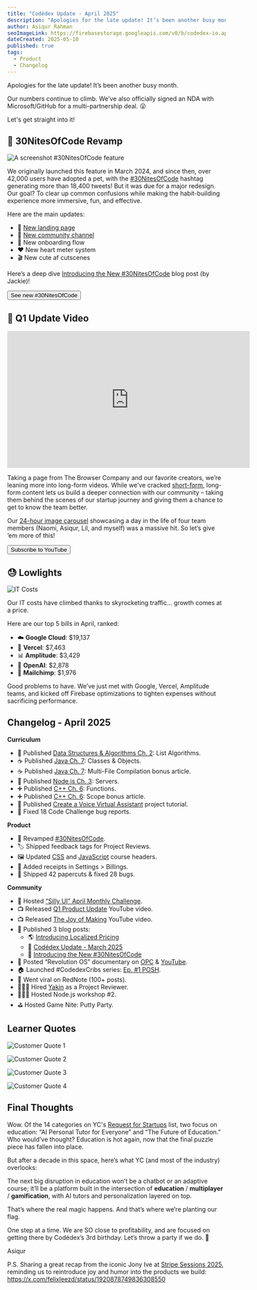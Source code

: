 ```yaml
---
title: "Codédex Update - April 2025"
description: "Apologies for the late update! It’s been another busy month. #30NitesOfCode Revamp, Q1 Update, Lowlights, and the hockey stick growth continues. 🏒"
author: Asiqur Rahman
seoImageLink: https://firebasestorage.googleapis.com/v0/b/codedex-io.appspot.com/o/blogs%2Fcodedex-update-april-2025%2Fbanner.gif?alt=media&token=742fc755-12ce-44d5-86b4-06e0697aaced
dateCreated: 2025-05-10
published: true
tags:
  - Product
  - Changelog
---
```


Apologies for the late update! It’s been another busy month.

Our numbers continue to climb. We’ve also officially signed an NDA with Microsoft/GitHub for a multi-partnership deal. 😮

Let's get straight into it!

## 🐣 30NitesOfCode Revamp

![A screenshot #30NitesOfCode feature](https://i.imgur.com/sXZdO7D.gif)

We originally launched this feature in March 2024, and since then, over 42,000 users have adopted a pet, with the [#30NitesOfCode](https://x.com/search?q=%2330nitesofcode&src=typed_query&f=live) hashtag generating more than 18,400 tweets! But it was due for a major redesign. Our goal? To clear up common confusions while making the habit-building experience more immersive, fun, and effective.

Here are the main updates:

- 🐣 [New landing page](https://www.codedex.io/30-nites-of-code) 
- 👯 [New community channel](https://www.codedex.io/community/30-nites-of-code)
- 👋 New onboarding flow
- ❤️ New heart meter system
- 🎬 New cute af cutscenes

Here’s a deep dive [Introducing the New #30NitesOfCode](https://www.codedex.io/blog/30-nites-of-code-revamp-2025) blog post (by Jackie)!

<div
  style={{
    display: "flex",
    justifyContent: "center",
    marginBottom: "1.2rem",
    transform: "scale(.9)",
  }}
>
  <a
    href="https://www.codedex.io/30-nites-of-code"
    style={{ all: "unset" }}
    target="_blank"
    and
    rel="noopener noreferrer"
  >
    <Button variant="yellow">See new #30NitesOfCode</Button>
  </a>
</div>

## 🚀 Q1 Update Video

<iframe
  width="560"
  height="315"
  src="https://www.youtube.com/embed/k95j4eQ4HTU?si=R0nyPgBSuw1dkknz"
  title="YouTube video player"
  frameborder="0"
  allow="accelerometer; autoplay; clipboard-write; encrypted-media; gyroscope; picture-in-picture; web-share"
  referrerpolicy="strict-origin-when-cross-origin"
  allowfullscreen
></iframe>

Taking a page from The Browser Company and our favorite creators, we’re leaning more into long-form videos. While we’ve cracked [short-form](https://www.instagram.com/codedex.io), long-form content lets us build a deeper connection with our community – taking them behind the scenes of our startup journey and giving them a chance to get to know the team better.

Our [24-hour image carousel](https://www.instagram.com/p/DIy_3O0Jzy9) showcasing a day in the life of four team members (Naomi, Asiqur, Lil, and myself) was a massive hit. So let’s give ’em more of this!

<div
  style={{
    display: "flex",
    justifyContent: "center",
    marginBottom: "1.2rem",
    transform: "scale(.9)",
  }}
>
  <a
    href="https://www.youtube.com/@codedex"
    style={{ all: "unset" }}
    target="_blank"
    and
    rel="noopener noreferrer"
  >
    <Button variant="yellow">Subscribe to YouTube</Button>
  </a>
</div>

## 😓 Lowlights

![IT Costs](https://i.imgur.com/VpWuKav.png)

Our IT costs have climbed thanks to skyrocketing traffic... growth comes at a price.

Here are our top 5 bills in April, ranked:

- ☁️ **Google Cloud**: $19,137
- 🚀 **Vercel**: $7,463
- 📊 **Amplitude**: $3,429
- 🤖 **OpenAI**: $2,878
- 💌 **Mailchimp**: $1,976

Good problems to have. We’ve just met with Google, Vercel, Amplitude teams, and kicked off Firebase optimizations to tighten expenses without sacrificing performance.

## Changelog - April 2025

**Curriculum**

- 🔢 Published [Data Structures & Algorithms Ch. 2](https://www.codedex.io/data-structures-and-algorithms): List Algorithms.
- ☕️ Published [Java Ch. 7](https://www.codedex.io/java): Classes & Objects.
- ☕️ Published [Java Ch. 7](https://www.codedex.io/java): Multi-File Compilation bonus article.
- 🦠 Published [Node.js Ch. 3](https://www.codedex.io/nodejs): Servers.
- ➕ Published [C++ Ch. 6](https://www.codedex.io/cpp): Functions.
- ➕ Published [C++ Ch. 6](https://www.codedex.io/cpp): Scope bonus article.
- 🤖 Published [Create a Voice Virtual Assistant](https://www.codedex.io/projects/create-a-voice-virtual-assistant) project tutorial.
- 🧹 Fixed 18 Code Challenge bug reports.

**Product**

- 🐣 Revamped [#30NitesOfCode](https://www.codedex.io/30-nites-of-code).
- 🏷️ Shipped feedback tags for Project Reviews.
- 🖼️ Updated [CSS](https://codedex.io/css) and [JavaScript](https://codedex.io/javascript) course headers.
- 🧾 Added receipts in Settings > Billings.
- 🧹 Shipped 42 papercuts & fixed 28 bugs.

**Community**

- 🙈 Hosted [“Silly UI” April Monthly Challenge](https://www.codedex.io/community/monthly-challenge/gGDAlCyOrwSE4J5rNZgC).
- 📺 Released [Q1 Product Update](https://www.youtube.com/watch?v=k95j4eQ4HTU) YouTube video.
- 📺 Released [The Joy of Making](https://www.youtube.com/watch?v=g0X-wafmQTo) YouTube video.
- 📰 Published 3 blog posts:
  - 🌎 [Introducing Localized Pricing](https://www.codedex.io/blog/introducing-localized-pricing)
  - 📜 [Codédex Update - March 2025](https://www.codedex.io/blog/codedex-update-march-2025)
  - 🐣 [Introducing the New #30NitesOfCode](https://www.codedex.io/blog/30-nites-of-code-revamp-2025)
- 🍿 Posted “Revolution OS” documentary on [OPC]((https://www.codedex.io/community/main/I9iltVvrVwts48fWmcOA)) & [YouTube](https://www.youtube.com/watch?v=TEOH0ZSDW2k).
- 🏠 Launched #CodedexCribs series: [Ep. #1 POSH](https://www.instagram.com/p/DI14MViv42s).
- 🧧 Went viral on RedNote (100+ posts).
- 🧑🏾‍💻 Hired [Yakin](https://github.com/yakin-ts) as a Project Reviewer.
- 🧑🏻‍🏫 Hosted Node.js workshop #2.
- ⛳️ Hosted Game Nite: Putty Party.

## Learner Quotes

![Customer Quote 1](https://i.imgur.com/PVldwxh.png)

![Customer Quote 2](https://i.imgur.com/JLa3NOL.png)

![Customer Quote 3](https://i.imgur.com/xPKMpcB.png)

![Customer Quote 4](https://i.imgur.com/O09Jco0.png)

## Final Thoughts

Wow. Of the 14 categories on YC's [Request for Startups](https://www.ycombinator.com/rfs) list, two focus on education: “AI Personal Tutor for Everyone” and “The Future of Education.” Who would’ve thought? Education is hot again, now that the final puzzle piece has fallen into place.

But after a decade in this space, here’s what YC (and most of the industry) overlooks:

The next big disruption in education won’t be a chatbot or an adaptive course; it’ll be a platform built in the intersection of **education** / **multiplayer** / **gamification**, with AI tutors and personalization layered on top.

That’s where the real magic happens. And that’s where we’re planting our flag.

One step at a time. We are SO close to profitability, and are focused on getting there by Codédex’s 3rd birthday. Let’s throw a party if we do. 🎈

Asiqur

P.S. Sharing a great recap from the iconic Jony Ive at [Stripe Sessions 2025](https://www.youtube.com/watch?v=wLb9g_8r-mE), reminding us to reintroduce joy and humor into the products we build: https://x.com/felixleezd/status/1920878749836308550
